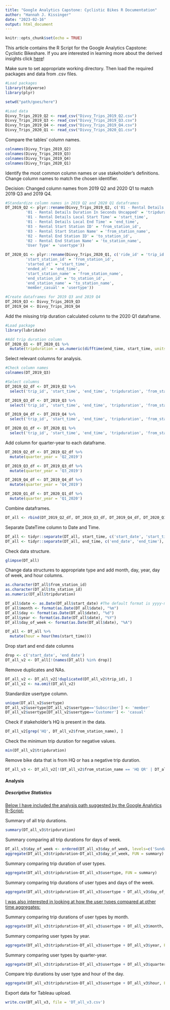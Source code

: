 ```yaml
---
title: "Google Analytics Capstone: Cyclistic Bikes R Documentation"
author: "Hannah J. Kissinger"
date: "2023-02-16"
output: html_document
---
```


```r
knitr::opts_chunk$set(echo = TRUE)
```
This article contains the R Script for the Google Analytics Capstone: Cyclistic Bikeshare. If you are interested in learning more about the derived insights click [here](link here)!


Make sure to set appropriate working directory. Then load the required packages and data from .csv files. 
```r

#Load packages
library(tidyverse)
library(plyr)

setwd("path/goes/here")

#Load data
Divvy_Trips_2019_Q2 <- read_csv("Divvy_Trips_2019_Q2.csv")
Divvy_Trips_2019_Q3 <- read_csv("Divvy_Trips_2019_Q3.csv")
Divvy_Trips_2019_Q4 <- read_csv("Divvy_Trips_2019_Q4.csv")
Divvy_Trips_2020_Q1 <- read_csv("Divvy_Trips_2020_Q1.csv")

```

Compare the tables' column names.
```r
colnames(Divvy_Trips_2019_Q2)
colnames(Divvy_Trips_2019_Q3)
colnames(Divvy_Trips_2019_Q4)
colnames(Divvy_Trips_2020_Q1)
```

Identify the most common column names or use stakeholder's definitions. Change column names to match the chosen identifier. 

Decision: Changed column names from 2019 Q2 and 2020 Q1 to match 2019 Q3 and 2019 Q4.
```r
#Standardize column names in 2019 Q2 and 2020 Q1 dataframes
DT_2019_Q2 <- plyr::rename(Divvy_Trips_2019_Q2, c('01 - Rental Details Rental ID' = 'trip_id',
         '01 - Rental Details Duration In Seconds Uncapped' = 'tripduration',
         '01 - Rental Details Local Start Time' = 'start_time',
         '01 - Rental Details Local End Time' = 'end_time',
         '03 - Rental Start Station ID' = 'from_station_id',
         '03 - Rental Start Station Name' = 'from_station_name',
         '02 - Rental End Station ID' = 'to_station_id',
         '02 - Rental End Station Name' = 'to_station_name',
         'User Type' = 'usertype'))

DT_2020_Q1 <- plyr::rename(Divvy_Trips_2020_Q1, c('ride_id' = 'trip_id',
         'start_station_id' = 'from_station_id',
         'started_at' = 'start_time',
         'ended_at' = 'end_time',
         'start_station_name' = 'from_station_name',
         'end_station_id' = 'to_station_id',
         'end_station_name' = 'to_station_name',
         'member_casual' = 'usertype'))

#Create dataframes for 2019 Q3 and 2019 Q4
DT_2019_Q3 <- Divvy_Trips_2019_Q3
DT_2019_Q4 <- Divvy_Trips_2019_Q4
```

Add the missing trip duration calculated column to the 2020 Q1 dataframe.
```r
#Load package
library(lubridate)

#Add trip duration column
DT_2020_Q1 <- DT_2020_Q1 %>% 
  mutate(tripduration = as.numeric(difftime(end_time, start_time, units = 'secs')))
```

Select relevant columns for analysis. 
```r
#Check column names
colnames(DT_2019_Q3)

#Select columns
DT_2019_Q2_df <- DT_2019_Q2 %>% 
  select('trip_id', 'start_time', 'end_time', 'tripduration', 'from_station_id', 'from_station_name', 'to_station_id', 'to_station_name', 'usertype')

DT_2019_Q3_df <- DT_2019_Q3 %>% 
  select('trip_id', 'start_time', 'end_time', 'tripduration', 'from_station_id', 'from_station_name', 'to_station_id', 'to_station_name', 'usertype')

DT_2019_Q4_df <- DT_2019_Q4 %>% 
  select('trip_id', 'start_time', 'end_time', 'tripduration', 'from_station_id', 'from_station_name', 'to_station_id', 'to_station_name', 'usertype')

DT_2020_Q1_df <- DT_2020_Q1 %>% 
  select('trip_id', 'start_time', 'end_time', 'tripduration', 'from_station_id', 'from_station_name', 'to_station_id', 'to_station_name', 'usertype')

```

Add column for quarter-year to each dataframe.
```r
DT_2019_Q2_df <- DT_2019_Q2_df %>% 
  mutate(quarter_year = 'Q2_2019')

DT_2019_Q3_df <- DT_2019_Q3_df %>% 
  mutate(quarter_year = 'Q3_2019')

DT_2019_Q4_df <- DT_2019_Q4_df %>% 
  mutate(quarter_year = 'Q4_2019')

DT_2020_Q1_df <- DT_2020_Q1_df %>% 
  mutate(quarter_year = 'Q1_2020')
```

Combine dataframes.
```r
DT_all <- rbind(DT_2019_Q2_df, DT_2019_Q3_df, DT_2019_Q4_df, DT_2020_Q1_df)

```

Separate DateTime column to Date and Time.
```r
DT_all <- tidyr::separate(DT_all, start_time, c('start_date', 'start_time'), sep = ' ')
DT_all <- tidyr::separate(DT_all, end_time, c('end_date', 'end_time'), sep = ' ')

```

Check data structure.
```r
glimpse(DT_all)
```

Change data structures to appropriate type and add month, day, year, day of week, and hour columns.
```r
as.character(DT_all$from_station_id)
as.character(DT_all$to_station_id)
as.numeric(DT_all$tripduration)

DT_all$date <- as.Date(DT_all$start_date) #The default format is yyyy-mm-dd
DT_all$month <- format(as.Date(DT_all$date), "%m")
DT_all$day <- format(as.Date(DT_all$date), "%d")
DT_all$year <- format(as.Date(DT_all$date), "%Y")
DT_all$day_of_week <- format(as.Date(DT_all$date), "%A")

DT_all <- DT_all %>% 
  mutate(hour = hour(hms(start_time)))
```

Drop start and end date columns
```r
drop <- c('start_date', 'end_date')
DT_all_v2 <- DT_all[!(names(DT_all) %in% drop)]
```

Remove duplicates and NAs.
```r
DT_all_v2 <- DT_all_v2[!duplicated(DT_all_v2$trip_id), ]
DT_all_v2 <- na.omit(DT_all_v2) 
```

Standardize usertype column.
```r
unique(DT_all_v2$usertype)
DT_all_v2$usertype[DT_all_v2$usertype=='Subscriber'] <- 'member'
DT_all_v2$usertype[DT_all_v2$usertype=='Customer'] <- 'casual'
```

Check if stakeholder's HQ is present in the data.
```r
DT_all_v2[grep('HQ', DT_all_v2$from_station_name), ]
```

Check the minimum trip duration for negative values.
```r
min(DT_all_v2$tripduration)
```

Remove bike data that is from HQ or has a negative trip duration.
```r
DT_all_v3 <- DT_all_v2[!(DT_all_v2$from_station_name == 'HQ QR' | DT_all_v2$tripduration<0),]
```

#### Analysis

##### Descriptive Statistics

<u>Below I have included the analysis path suggested by the Google Analytics R-Script:</u>

Summary of all trip durations.
```r
summary(DT_all_v3$tripduration)
```

Summary comparing all trip durations for days of week.
```r
DT_all_v3$day_of_week <- ordered(DT_all_v3$day_of_week, levels=c('Sunday', 'Monday', 'Tuesday', 'Wednesday', 'Thursday', 'Friday', 'Saturday'))
aggregate(DT_all_v3$tripduration~DT_all_v3$day_of_week, FUN = summary)
```

Summary comparing trip duration of user types.
```r
aggregate(DT_all_v3$tripduration~DT_all_v3$usertype, FUN = summary)
```

Summary comparing trip durations of user types and days of the week.
```r
aggregate(DT_all_v3$tripduration~DT_all_v3$usertype + DT_all_v3$day_of_week, FUN = summary)
```

<u>I was also interested in looking at how the user types compared at other time aggregates:</u>

Summary comparing trip durations of user types by month.
```r
aggregate(DT_all_v3$tripduration~DT_all_v3$usertype + DT_all_v3$month, FUN = summary)
```

Summary comparing user types by year.
```r
aggregate(DT_all_v3$tripduration~DT_all_v3$usertype + DT_all_v3$year, FUN = summary)
```

Summary comparing user types by quarter-year.
```r
aggregate(DT_all_v3$tripduration~DT_all_v3$usertype + DT_all_v3$quarter_year, FUN = summary)
```

Compare trip durations by user type and hour of the day.
```r
aggregate(DT_all_v3$tripduration~DT_all_v3$usertype + DT_all_v3$hour, FUN = summary)

```

Export data for Tableau upload.
```r
write.csv(DT_all_v3, file = 'DT_all_v3.csv')
```

